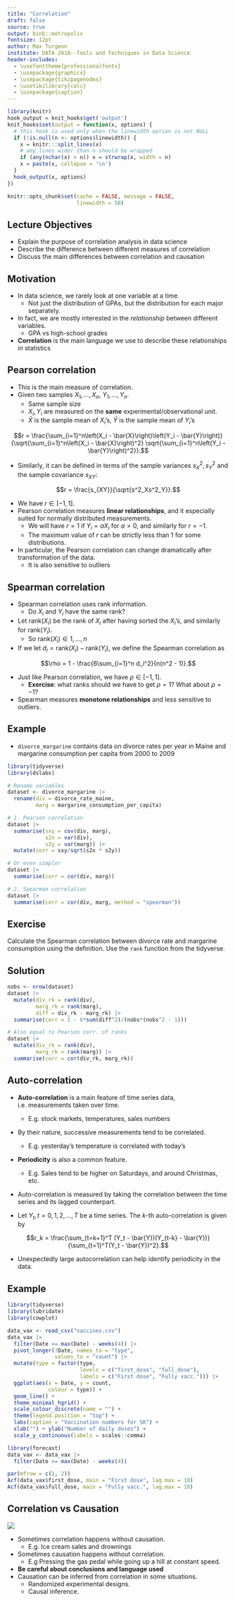 ```yaml
---
title: "Correlation"
draft: false
source: true
output: binb::metropolis
fontsize: 12pt
author: Max Turgeon
institute: DATA 2010--Tools and Techniques in Data Science
header-includes:
  - \usefonttheme{professionalfonts}
  - \usepackage{graphicx}
  - \usepackage{tikzpagenodes}
  - \usetikzlibrary{calc}
  - \usepackage{caption}
---
```


```r
library(knitr)
hook_output = knit_hooks$get('output')
knit_hooks$set(output = function(x, options) {
  # this hook is used only when the linewidth option is not NULL
  if (!is.null(n <- options$linewidth)) {
    x = knitr:::split_lines(x)
    # any lines wider than n should be wrapped
    if (any(nchar(x) > n)) x = strwrap(x, width = n)
    x = paste(x, collapse = '\n')
  }
  hook_output(x, options)
})

knitr::opts_chunk$set(cache = FALSE, message = FALSE,
                      linewidth = 50)
```

## Lecture Objectives

  - Explain the purpose of correlation analysis in data science
  - Describe the difference between different measures of correlation
  - Discuss the main differences between correlation and causation

## Motivation

  - In data science, we rarely look at one variable at a time.
    + Not just the distribution of GPAs, but the distribution for each major separately.
  - In fact, we are mostly interested in the *relationship* between different variables.
    + GPA vs high-school grades
  - **Correlation** is the main language we use to describe these relationships in statistics
  
## Pearson correlation {.allowframebreaks}

  - This is the main measure of correlation.
  - Given two samples $X_1, \ldots, X_n$, $Y_1, \ldots, Y_n$.
    + Same sample size
    + $X_i,Y_i$ are measured on the **same** experimental/observational unit.
    + $\bar{X}$ is the sample mean of $X_i$'s, $\bar{Y}$ is the sample mean of $Y_i$'s
    
$$r =  \frac{\sum_{i=1}^n\left(X_i - \bar{X}\right)\left(Y_i - \bar{Y}\right)}{\sqrt{\sum_{i=1}^n\left(X_i - \bar{X}\right)^2} \sqrt{\sum_{i=1}^n\left(Y_i - \bar{Y}\right)^2}}.$$

  - Similarly, it can be defined in terms of the sample variances $s^2_X,s^2_Y$ and the sample covariance $s_{XY}$:
  
$$r = \frac{s_{XY}}{\sqrt{s^2_Xs^2_Y}}.$$

  - We have $r \in [-1, 1]$.
  - Pearson correlation measures **linear relationships**, and it especially suited for normally distributed measurements.
    + We will have $r = 1$ if $Y_i = a X_i$ for $a > 0$, and similarly for $r = -1$.
    + The maximum value of $r$ can be strictly less than 1 for some distributions.
  - In particular, the Pearson correlation can change dramatically after transformation of the data.
    + It is also sensitive to outliers

## Spearman correlation {.allowframebreaks}

  - Spearman correlation uses rank information.
    + Do $X_i$ and $Y_i$ have the same rank?
  - Let $\mathrm{rank}(X_i)$ be the rank of $X_i$ after having sorted the $X_i$'s, and similarly for $\mathrm{rank}(Y_i)$.
    + So $\mathrm{rank}(X_i)\in{1, \ldots, n}$
  - If we let $d_i = \mathrm{rank}(X_i) - \mathrm{rank}(Y_i)$, we define the Spearman correlation as
  
$$\rho = 1 - \frac{6\sum_{i=1}^n d_i^2}{n(n^2 - 1)}.$$

  - Just like Pearson correlation, we have $\rho \in [-1, 1]$.
    + **Exercise**: what ranks should we have to get $\rho=1$? What about $\rho = -1$?
  - Spearman measures **monotone relationships** and less sensitive to outliers.
  
## Example {.allowframebreaks}

  - `divorce_margarine` contains data on divorce rates per year in Maine and margarine consumption per capita from 2000 to 2009
  
```r
library(tidyverse)
library(dslabs)

# Rename variables
dataset <- divorce_margarine |> 
  rename(div = divorce_rate_maine,
         marg = margarine_consumption_per_capita)
```


```r
# 1. Pearson correlation
dataset |> 
  summarise(sxy = cov(div, marg),
            s2x = var(div),
            s2y = var(marg)) |> 
  mutate(corr = sxy/sqrt(s2x * s2y))
```

```r
# Or even simpler
dataset |> 
  summarise(corr = cor(div, marg))
```

```r
# 2. Spearman correlation
dataset |> 
  summarise(corr = cor(div, marg, method = "spearman"))
```

## Exercise

Calculate the Spearman correlation between divorce rate and margarine consumption using the definition. Use the `rank` function from the tidyverse.

## Solution {.allowframebreaks}

```r
nobs <- nrow(dataset)
dataset |> 
  mutate(div_rk = rank(div),
         marg_rk = rank(marg),
         diff = div_rk - marg_rk) |> 
  summarise(corr = 1 - 6*sum(diff^2)/(nobs*(nobs^2 - 1)))
```

```r
# Also equal to Pearson corr. of ranks
dataset |> 
  mutate(div_rk = rank(div),
         marg_rk = rank(marg)) |> 
  summarise(corr = cor(div_rk, marg_rk))
```

## Auto-correlation {.allowframebreaks}

  - **Auto-correlation** is a main feature of time series data, i.e. measurements taken over time.
    + E.g. stock markets, temperatures, sales numbers
  - By their nature, successive measurements tend to be correlated.
    + E.g. yesterday's temperature is correlated with today's
  - **Periodicity** is also a common feature.
    + E.g. Sales tend to be higher on Saturdays, and around Christmas, etc.
  - Auto-correlation is measured by taking the correlation between the time series and its lagged counterpart.
  
  - Let $Y_t, t=0, 1, 2, \ldots, T$ be a time series. The $k$-th auto-correlation is given by
  
$$r_k = \frac{\sum_{t=k+1}^T (Y_t - \bar{Y})(Y_{t-k} - \bar{Y})}{\sum_{t=1}^T(Y_t - \bar{Y})^2}.$$

  - Unexpectedly large autocorrelation can help identify periodicity in the data.

## Example {.allowframebreaks}

```r
library(tidyverse)
library(lubridate)
library(cowplot)

data_vax <- read_csv("vaccines.csv")
data_vax |> 
  filter(Date >= max(Date) - weeks(4)) |> 
  pivot_longer(!Date, names_to = "type",
               values_to = "count") |>
  mutate(type = factor(type, 
                       levels = c("first_dose", "full_dose"),
                       labels = c("First dose", "Fully vacc."))) |> 
  ggplot(aes(x = Date, y = count,
             colour = type)) +
  geom_line() +
  theme_minimal_hgrid() +
  scale_colour_discrete(name = "") +
  theme(legend.position = "top") +
  labs(caption = "Vaccination numbers for SK") +
  xlab("") + ylab("Number of daily doses") +
  scale_y_continuous(labels = scales::comma)
```

```r
library(forecast)
data_vax <- data_vax |>
  filter(Date >= max(Date) - weeks(4))

par(mfrow = c(1, 2))
Acf(data_vax$first_dose, main = "First dose", lag.max = 10)
Acf(data_vax$full_dose, main = "Fully vacc.", lag.max = 10)
```

## Correlation vs Causation {.allowframebreaks}

![](correlation.png)

  - Sometimes correlation happens without causation.
    + E.g. Ice cream sales and drownings
  - Sometimes causation happens without correlation.
    + E.g Pressing the gas pedal while going up a hill at constant speed.
  - **Be careful about conclusions and language used**
  - Causation can be inferred from correlation in some situations.
    + Randomized experimental designs.
    + Causal inference.
